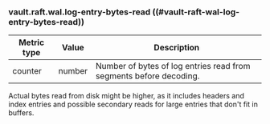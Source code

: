 ### vault.raft.wal.log-entry-bytes-read ((#vault-raft-wal-log-entry-bytes-read))

Metric type | Value   | Description
----------- | ------- | -----------
counter     | number  | Number of bytes of log entries read from segments before decoding.

Actual bytes read from disk might be higher, as it includes headers and index entries and possible secondary
reads for large entries that don't fit in buffers.
